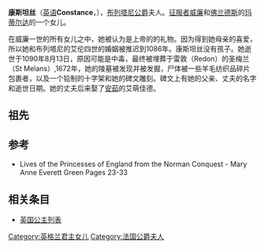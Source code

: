 {{Infobox Royalty
| name = 康斯坦丝
| title = 布列塔尼公爵夫人
| image       = Constance of Normandy.jpg
| house = [[诺曼王朝|诺曼王朝]]
| father = [[威廉一世_(英格蘭)|征服者威廉]]
| mother = [[佛兰德斯|佛兰德斯]]的[[玛蒂尔达_(佛兰德斯)|玛蒂尔达]]
| date of birth = 约1066年
| place of birth = 未知
| date of death = 1090年 (约24岁)
| place of death = [[布列塔尼|布列塔尼]], [[法国|法国]]
| place of burial = 雷敦
|}}
'''康斯坦丝'''（[[英语|英语]]'''Constance'''，{{bd|1060年代|约1066年|1090年|catIdx=C}}），[[布列塔尼公爵|布列塔尼公爵]]夫人。[[威廉一世_(英格蘭)|征服者威廉]]和[[佛兰德斯|佛兰德斯]]的[[玛蒂尔达_(佛兰德斯)|玛蒂尔达]]的一个女儿。

在威廉一世的所有女儿之中，她被认为是上帝的的礼物。因为得到她母亲的喜爱，所以她和布列塔尼的艾伦四世的婚姻被推迟到1086年。康斯坦丝没有孩子。她逝世于1090年8月13日，原因可能是中毒，最终被埋葬于雷敦（Redon）的圣梅兰（St Melans）,1672年，她的陵墓被发现并被发掘，尸体被一些羊毛纺织品碎片包裹者，以及一个铅制的十字架和她的碑文雕刻。碑文上有她的父亲、丈夫的名字和逝世日期。她的丈夫后来娶了[[安茹|安茹]]的艾萌佳德。

==祖先==
{{Ahnentafel top|先祖}}<center>
{{ahnentafel-compact5
| style = font-size: 85%;
|boxstyle_1=background-color: #ddf;
|boxstyle_2=background-color: #fdd;
|boxstyle_3=background-color: #ffc;
|boxstyle_4=background-color: #dfd;
|boxstyle_5=background-color: #9fe;
|1='''布列塔尼公爵夫人康斯坦丝'''
|2='''父：'''英格兰国王[[威廉一世_(英格兰)|威廉一世]]
|3='''母：'''英格兰王后[[弗兰德的玛蒂尔达|玛蒂尔达]]
|4='''祖父：'''[[诺曼底公爵|诺曼底公爵]][[罗贝尔一世_(诺曼底)|罗贝尔一世]]
|5='''祖母：'''{{le|埃尔蕾瓦|Herleva}}
|6='''外祖父：'''[[弗兰德伯爵|弗兰德伯爵]]{{le|鲍德温五世，弗兰德伯爵|Baldwin V, Count of Flanders|鲍德温五世}}
|7='''外祖母：'''伯爵夫人{{le|阿黛拉，法国公主及弗兰德伯爵夫人|Adela of France, Countess of Flanders|阿黛拉公主}}
|8='''曾祖父：'''诺曼底公爵[[理查二世_(诺曼第)|理查二世]]
|9='''曾祖母：'''公爵夫人{{le|朱迪思 (布列塔尼)|Judith of Brittany|朱迪思}}
|10='''外曾祖父：'''{{le|法莱斯的福尔伯特|Fulbert of Falaise}}
|11=
|12='''外曾祖父：'''弗兰德伯爵{{le|鲍德温四世，弗兰德伯爵|Baldwin IV, Count of Flanders|鲍德温四世}}
|13='''外曾祖母：'''伯爵夫人{{le|欧吉夫 (卢森堡)|Ogive de Luxembourg|欧吉夫}}
|14='''外曾祖父：'''[[法国国王|法国国王]][[罗贝尔二世_(法兰西)|罗贝尔二世]]
|15='''外曾祖母：'''法国王后{{le|康斯坦丝 (阿尔勒)|Constance of Arles|康斯坦丝}}
|16='''高祖父：'''诺曼底公爵{{le|理查一世，诺曼底公爵|Richard I, Duke of Normandy|理查一世}}
|17='''高祖母：'''公爵夫人{{le|刚诺拉，诺曼底公爵夫人|Gunnora, Duchess of Normandy|刚诺拉}}
|18='''外高祖父：'''[[布列塔尼公爵|布列塔尼公爵]]{{le|科南一世，布列塔尼公爵|Conan I of Rennes|科南一世}}
|19='''外高祖母：'''公爵夫人{{le|埃芒加德-格波加 (安茹)|Ermengarde-Gerberga of Anjou|埃芒加德}}
|20=
|21=
|22=
|23=
|24='''外高祖父：'''弗兰德伯爵{{le|阿努尔夫二世，弗兰德伯爵|Arnulf II, Count of Flanders|阿努尔夫二世}}
|25='''外高祖母：'''伯爵夫人{{le|罗扎利娅 (意大利)|Rozala of Italy|罗扎利娅}}
|26='''外高祖父：'''{{le|卢森堡的弗雷德里克|Frederick of Luxembourg}}
|27=
|28='''外高祖父：'''法国国王[[于格·卡佩|于格·卡佩]]
|29='''外高祖母：'''法国王后{{le|阿德莱德 (阿基坦)|Adelaide of Aquitaine|阿德莱德}}
|30='''外高祖父：'''{{le|普罗旺斯伯爵|Count of Provence}}{{le|吉约姆一世，普罗旺斯伯爵|William I of Provence|吉约姆一世}}
|31='''外高祖母：'''伯爵夫人{{le|阿德莱德 (安茹)|Adelaide-Blanche of Anjou|阿德莱德}}
}}</center>
{{ahnentafel bottom}}

== 参考 ==
* Lives of the Princesses of England from the Norman Conquest - Mary Anne Everett Green Pages 23-33

== 相关条目 ==
* [[英国公主列表|英国公主列表]]

{{DEFAULTSORT: Constance}}
[[Category:英格兰君主女儿|Category:英格兰君主女儿]]
[[Category:法国公爵夫人|Category:法国公爵夫人]]